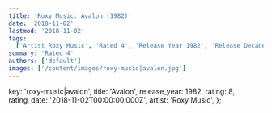 ```yaml
---
title: 'Roxy Music: Avalon (1982)'
date: '2018-11-02'
lastmod: '2018-11-02'
tags:
  ['Artist Roxy Music', 'Rated 4', 'Release Year 1982', 'Release Decade 1980']
summary: 'Rated 4'
authors: ['default']
images: ['/content/images/roxy-music|avalon.jpg']
---
```


  key: 'roxy-music|avalon',
  title: 'Avalon',
  release_year: 1982,
  rating: 8,
  rating_date: '2018-11-02T00:00:00.000Z',
  artist: 'Roxy Music',
};

<MusicRating data={data} />
